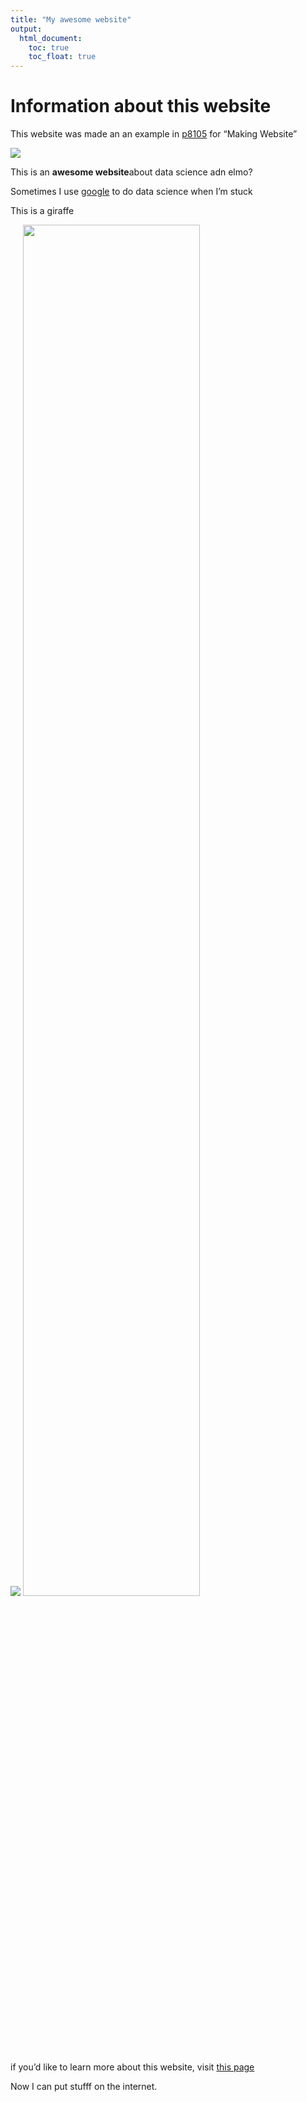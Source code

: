 ```yaml
---
title: "My awesome website"
output: 
  html_document:
    toc: true
    toc_float: true
---
```


# Information about this website

This website was made an an example in [p8105](https://p8105.com/) for "Making Website" 


![](https://media.giphy.com/media/drXGoW1iudhKw/giphy.gif)

This is an **awesome website**about data science adn elmo?

Sometimes I use [google](https://www.google.com/) to do data science when I'm stuck

This is a giraffe

![](images/giraffe.jpeg)
<img src="images/giraffe.jpeg" style="width:75%">

if you'd like to learn more about this website, visit [this page](about.html)

Now I can put stufff on the internet.

